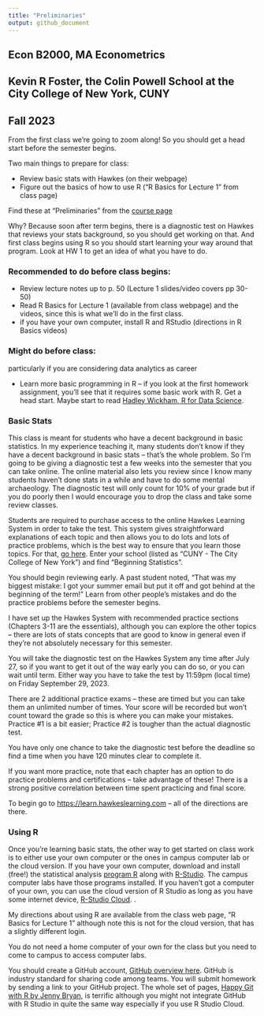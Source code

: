---
title: "Preliminaries"
output: github_document
---


## Econ B2000, MA Econometrics
## Kevin R Foster, the Colin Powell School at the City College of New York, CUNY
## Fall 2023

From the first class we're going to zoom along!  So you should get a head start before the semester begins.  

Two main things to prepare for class:

* Review basic stats with Hawkes (on their webpage)
* Figure out the basics of how to use R ("R Basics for Lecture 1" from class page)


Find these at "Preliminaries" from the [course page](http://kfoster.ccny.cuny.edu/classes/fall2023/)

Why? Because soon after term begins, there is a diagnostic test on Hawkes that reviews your stats background, so you should get working on that.  And first class begins using R so you should start learning your way around that program.  Look at HW 1 to get an idea of what you have to do.

### Recommended to do before class begins:
*	Review lecture notes up to p. 50 (Lecture 1 slides/video covers pp 30-50)
*	Read R Basics for Lecture 1 (available from class webpage) and the videos, since this is what we'll do in the first class.
* if you have your own computer, install R and RStudio (directions in R Basics videos)

### Might do before class: 
particularly if you are considering data analytics as career

*	Learn more basic programming in R – if you look at the first homework assignment, you'll see that it requires some basic work with R. Get a head start.  Maybe start to read [Hadley Wickham, R for Data Science](https://r4ds.had.co.nz/).

### Basic Stats
This class is meant for students who have a decent background in basic statistics.  In my experience teaching it, many students don't know if they have a decent background in basic stats – that's the whole problem. So I'm going to be giving a diagnostic test a few weeks into the semester that you can take online.  The online material also lets you review since I know many students haven't done stats in a while and have to do some mental archaeology.  The diagnostic test will only count for 10% of your grade but if you do poorly then I would encourage you to drop the class and take some review classes.

Students are required to purchase access to the online Hawkes Learning System in order to take the test.  This system gives straightforward explanations of each topic and then allows you to do lots and lots of practice problems, which is the best way to ensure that you learn those topics.  For that, [go here](https://learn.hawkeslearning.com).  Enter your school (listed as "CUNY - The City College of New York") and find "Beginning Statistics".

You should begin reviewing early.  A past student noted, "That was my biggest mistake: I got your summer email but put it off and got behind at the beginning of the term!"  Learn from other people's mistakes and do the practice problems before the semester begins.

I have set up the Hawkes System with recommended practice sections (Chapters 3-11 are the essentials), although you can explore the other topics – there are lots of stats concepts that are good to know in general even if they're not absolutely necessary for this semester.

You will take the diagnostic test on the Hawkes System any time after July 27, so if you want to get it out of the way early you can do so, or you can wait until term.  Either way you have to take the test by 11:59pm (local time) on Friday September 29, 2023.

There are 2 additional practice exams – these are timed but you can take them an unlimited number of times.  Your score will be recorded but won't count toward the grade so this is where you can make your mistakes.  Practice #1 is a bit easier; Practice #2 is tougher than the actual diagnostic test.

You have only one chance to take the diagnostic test before the deadline so find a time when you have 120 minutes clear to complete it.

If you want more practice, note that each chapter has an option to do practice problems and certifications – take advantage of these!  There is a strong positive correlation between time spent practicing and final score.

To begin go to [https://learn.hawkeslearning.com](https://learn.hawkeslearning.com) –  all of the directions are there. 

### Using R
Once you're learning basic stats, the other way to get started on class work is to either use your own computer or the ones in campus computer lab or the cloud version. If you have your own computer, download and install (free!) the statistical analysis [program R](http://www.r-project.org/) along with [R-Studio](http://www.rstudio.com/). The campus computer labs have those programs installed. If you haven't got a computer of your own, you can use the cloud version of R Studio as long as you have some internet device, [R-Studio Cloud](https://rstudio.cloud/). . 

My directions about using R are available from the class web page, “R Basics for Lecture 1” although note this is not for the cloud version, that has a slightly different login.

You do not need a home computer of your own for the class but you need to come to campus to access computer labs.

You should create a GitHub account, [GitHub overview here](https://happygitwithr.com/github-acct.html). GitHub is industry standard for sharing code among teams. You will submit homework by sending a link to your GitHub project. The whole set of pages, [Happy Git with R by Jenny Bryan](https://happygitwithr.com/), is terrific although you might not integrate GitHub with R Studio in quite the same way especially if you use R Studio Cloud.






